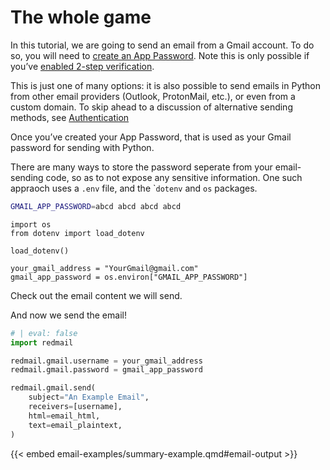 # The whole game

<!-- 
* Preview of nice email result
* Connecting to gmail
* Writing the email content
* Sending the email
* Content: Sending a fancier email
* Configuring: subject and attachments
* Orchestration: testing email 
-->



In this tutorial, we are going to send an email from a Gmail account. To do so, you will need to [create an App Password](https://support.google.com/accounts/answer/185833). Note this is only possible if you've [enabled 2-step verification](https://support.google.com/accounts/answer/185839).

<!--
I'm hestitant to directly put links like this: https://myaccount.google.com/apppasswords
Because it will instantly prompt the user to login to their gmail account, which might feel sketchy on a webpage from an unknown url.
-->

::: {.callout-tip}
This is just one of many options: it is also possible to send emails in Python from other email providers (Outlook, ProtonMail, etc.), or even from a custom domain. To skip ahead to a discussion of alternative sending methods, see [Authentication](orchestrating-auth.qmd)
:::

Once you've created your App Password, that is used as your Gmail password for sending with Python. 

There are many ways to store the password seperate from your email-sending code, so as to not expose any sensitive information. One such appraoch uses a `.env` file, and the ``dotenv` and `os` packages.

```.sh
GMAIL_APP_PASSWORD=abcd abcd abcd abcd
```

```.python
import os
from dotenv import load_dotenv

load_dotenv()

your_gmail_address = "YourGmail@gmail.com"
gmail_app_password = os.environ["GMAIL_APP_PASSWORD"]
```

Check out the email content we will send.

<!-- {{< embed email-examples/summary-example.qmd#abc >}} -->

And now we send the email!

```python
# | eval: false
import redmail

redmail.gmail.username = your_gmail_address
redmail.gmail.password = gmail_app_password

redmail.gmail.send(
    subject="An Example Email",
    receivers=[username],
    html=email_html,
    text=email_plaintext,
)
```

<!-- 
Explain why email_plaintext is there?
-->

{{< embed email-examples/summary-example.qmd#email-output >}}

